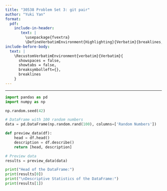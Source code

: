 ```yaml
---
title: "30538 Problem Set 3: git pair"
author: "Yuki Yan"
format: 
  pdf:
    include-in-header: 
       text: |
         \usepackage{fvextra}
         \DefineVerbatimEnvironment{Highlighting}{Verbatim}{breaklines,commandchars=\\\{\}}
include-before-body:
  text: |
    \RecustomVerbatimEnvironment{verbatim}{Verbatim}{
      showspaces = false,
      showtabs = false,
      breaksymbolleft={},
      breaklines
    }
---
```

---

```python
import pandas as pd
import numpy as np

np.random.seed(42)

# DataFrame with 100 random numbers
data = pd.DataFrame(np.random.rand(100), columns=['Random Numbers'])

def preview_data(df):
    head = df.head() 
    description = df.describe()  
    return [head, description]

# Preview data
results = preview_data(data)

print("Head of the DataFrame:")
print(results[0])  
print("\nDescriptive Statistics of the DataFrame:")
print(results[1])  

```